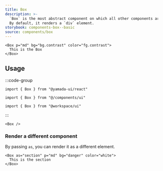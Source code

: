 ```yaml
---
title: Box
description: >-
  `Box` is the most abstract component on which all other components are built.
  By default, it renders a `div` element.
storybook: components-box--basic
source: components/box
---
```


```tsx preview
<Box p="md" bg="bg.contrast" color="fg.contrast">
  This is the Box
</Box>
```

## Usage

:::code-group

```tsx [package]
import { Box } from "@yamada-ui/react"
```

```tsx [alias]
import { Box } from "@/components/ui"
```

```tsx [monorepo]
import { Box } from "@workspace/ui"
```

:::

```tsx title="index.tsx"
<Box />
```

### Render a different component

By passing `as`, you can render it as a different element.

```tsx preview
<Box as="section" p="md" bg="danger" color="white">
  This is the section
</Box>
```
